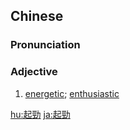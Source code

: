 {{also|起劲}}
==Chinese==
{{zh-forms|s=起劲}}

===Pronunciation===
{{zh-pron
|m=qǐjìn
|c=hei2 ging6
|mn=qz,xm,zz:khí-kèng
|cat=a
}}

===Adjective===
{{zh-adj}}

# [[energetic]]; [[enthusiastic]]

{{zh-cat|Advanced}}

[[hu:起勁]]
[[ja:起勁]]